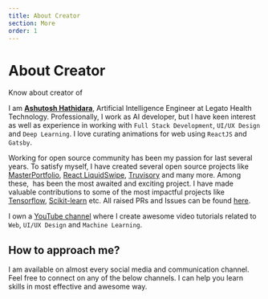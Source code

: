 ```yaml
---
title: About Creator
section: More
order: 1
---
```


# About Creator
Know about creator of &zwnj;<AwesomeLoaders/>  

<Profile profileUrl={ProfileImage} />

I am [**Ashutosh Hathidara**](http://ashutoshhathidara.com/), Artificial Intelligence Engineer at Legato Health Technology. Professionally, I work as AI developer, but I have keen interest as well as experience in working with `Full Stack Development`, `UI/UX Design` and `Deep Learning`. I love curating animations for web using `ReactJS` and `Gatsby`.  

Working for open source community has been my passion for last several years. To satisfy myself, I have created several open source projects like [MasterPortfolio](https://github.com/ashutosh1919/masterPortfolio), [React LiquidSwipe](https://github.com/ashutosh1919/react-liquidswipe), [Truvisory](https://github.com/ashutosh1919/truvisory) and many more. Among these, &zwnj;<AwesomeLoaders/> has been the most awaited and exciting project. I have made valuable contributions to some of the most impactful projects like [Tensorflow](https://github.com/tensorflow/tensorflow), [Scikit-learn](https://github.com/scikit-learn/scikit-learn) etc. All raised PRs and Issues can be found [here](https://ashutoshhathidara.com/#/opensource).  

I own a [YouTube channel](https://www.youtube.com/c/DevSense19) where I create awesome video tutorials related to `Web`, `UI/UX Design` and `Machine Learning`.  

## How to approach me?
I am available on almost every social media and communication channel. Feel free to connect on any of the below channels. I can help you learn skills in most effective and awesome way.  

<StyledParent>
    <DonateButton text={"YouTube"} iconUrl={YoutubeImage} textColor={"#FFFFFF"} background={"#FF0000"} backgroundHover={"#FF0000"} url={"https://www.youtube.com/c/DevSense19"} />
</StyledParent>

<StyledParent>
    <DonateButton text={"LinkedIn"} iconUrl={LinkedinImage} textColor={"#FFFFFF"} background={"#0077B5"} backgroundHover={"#0077B5"} url={"https://www.linkedin.com/in/ashutosh-hathidara-88710b138/"} />
</StyledParent>

<StyledParent>
    <DonateButton text={"Github"} iconUrl={GithubImage} textColor={"#FFFFFF"} background={"#181717"} backgroundHover={"#181717"} url={"https://github.com/ashutosh1919"} />
</StyledParent>

<StyledParent>
    <DonateButton text={"Instagram"} iconUrl={InstagramImage} textColor={"#FFFFFF"} background={"#E4405F"} backgroundHover={"#E4405F"} url={"https://www.instagram.com/developer_sense"} />
</StyledParent>

<StyledParent>
    <DonateButton text={"Twitter"} iconUrl={TwitterImage} textColor={"#FFFFFF"} background={"#1DA1F2"} backgroundHover={"#1DA1F2"} url={"https://twitter.com/ashutosh_1919"} />
</StyledParent>

<StyledParent>
    <DonateButton text={"Facebook"} iconUrl={FacebookImage} textColor={"#FFFFFF"} background={"#1877F2"} backgroundHover={"#1877F2"} url={"https://www.facebook.com/laymanbrother.19/"} />
</StyledParent>

<StyledParent>
    <DonateButton text={"Gmail"} iconUrl={GmailImage} textColor={"#FFFFFF"} background={"#DD4D3F"} backgroundHover={"#DD4D3F"} url={"mailto:ashutoshhathidara98@gmail.com"} />
</StyledParent>